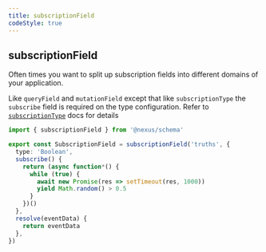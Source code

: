 ```yaml
---
title: subscriptionField
codeStyle: true
---
```


## subscriptionField

Often times you want to split up subscription fields into different domains of your application.

Like `queryField` and `mutationField` except that like `subscriptionType` the `subscribe` field is required on the type configuration. Refer to [`subscriptionType`](/api/subscription-type) docs for details

```ts
import { subscriptionField } from '@nexus/schema'

export const SubscriptionField = subscriptionField('truths', {
  type: 'Boolean',
  subscribe() {
    return (async function*() {
      while (true) {
        await new Promise(res => setTimeout(res, 1000))
        yield Math.random() > 0.5
      }
    })()
  },
  resolve(eventData) {
    return eventData
  },
})
```
